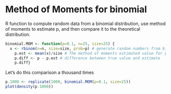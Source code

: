 Method of Moments for binomial
==============================

R function to compute random data from a binomial distribution, use method of moments to estimate p, and then compare it to the theoretical distribution.
```r
binomial.MOM <- function(p=0.1, n=25, size=25) {
  x <- rbinom(n=n, size=size, prob=p) # generate random numbers from binomial
	p.est <- mean(x)/size # The method of moments estimated value for p
	p.diff <- p - p.est # difference between true value and estimate
	p.diff}
```

Let's do this comparison a thousand times
```r
p.1000 <- replicate(1000, binomial.MOM(p=0.1, size=25))
plot(density(p.1000))
```

